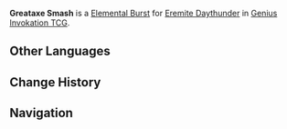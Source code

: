 {{Genius Invokation TCG Skill Infobox
|image      = Greataxe Smash Character Card Skill.png
|type       = Elemental Burst
|character  = Eremite Daythunder
|element    = Electro
|matching = 3
|energy     = 2
|effect     = Deals 5 '''Physical DMG'''.
|order      = 3
}}
'''Greataxe Smash''' is a [[Character Card Elemental Burst|Elemental Burst]] for [[Eremite Daythunder (Character Card)|Eremite Daythunder]] in [[Genius Invokation TCG]].

==Other Languages==
{{Other Languages
|en       = Greataxe Smash
|zhs      = 重斧轰破
|zhs_rm   = 
|zht      = 重斧轟破
|zht_rm   = 
|zh_tl    = 
|ja       = 重斧の轟撃
|ja_rm    = Juufu no Gougeki{{Assumed}}
|ja_tl    = 
|ko       = 도끼 폭발
|ko_rm    = 
|ko_tl    = 
|es       = Hachazo devastador
|es_tl    = Devastating Axe Strike
|fr       = Pulvérisation de hache
|fr_tl    = Axe Pulverization
|ru       = Тяжёлый удар топором
|ru_tl    = 
|th       = Greataxe Smash
|vi       = Rìu Nặng Công Phá
|vi_tl    = 
|de       = Zerschmetternde Axtstürme
|de_tl    = Smashing Axe Storms
|id       = Greataxe Smash
|pt       = Explosão do Machado
|pt_tl    = 
|tr       = Büyük Balta Darbesi
|tr_tl    = 
|it       = Grande scure frantumante
|it_tl    = 
}}

==Change History==
{{Change History|4.8}}

==Navigation==
{{Genius Invokation TCG Skill Navbox|Eremite Daythunder}}